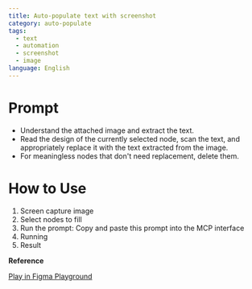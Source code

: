 ```yaml
---
title: Auto-populate text with screenshot
category: auto-populate
tags:
  - text
  - automation
  - screenshot
  - image
language: English
---
```


# Prompt

- Understand the attached image and extract the text.
- Read the design of the currently selected node, scan the text, and appropriately replace it with the text extracted from the image.
- For meaningless nodes that don't need replacement, delete them.

# How to Use

1. Screen capture image 
2. Select nodes to fill 
3. Run the prompt: Copy and paste this prompt into the MCP interface 
4. Running 
5. Result 




**Reference**

<a href="https://www.figma.com/community/file/1513760524697897204" class="figma-button">Play in Figma Playground</a>